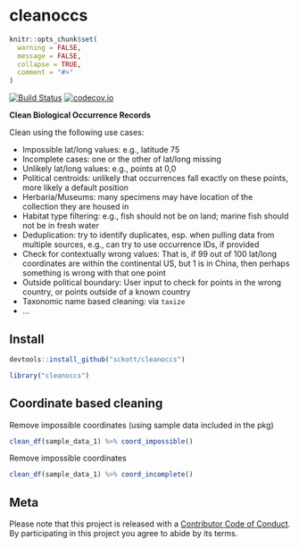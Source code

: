 cleanoccs
=========

```r
knitr::opts_chunk$set(
  warning = FALSE,
  message = FALSE,
  collapse = TRUE,
  comment = "#>"
)
```

[![Build Status](https://travis-ci.org/sckott/cleanoccs.svg?branch=master)](https://travis-ci.org/sckott/cleanoccs)
[![codecov.io](http://codecov.io/github/sckott/cleanoccs/coverage.svg?branch=master)](http://codecov.io/github/sckott/cleanoccs?branch=master)

__Clean Biological Occurrence Records__

Clean using the following use cases:

* Impossible lat/long values: e.g., latitude 75
* Incomplete cases: one or the other of lat/long missing
* Unlikely lat/long values: e.g., points at 0,0
* Political centroids: unlikely that occurrences fall exactly on these points, more likely a
default position
* Herbaria/Museums: many specimens may have location of the collection they are housed in
* Habitat type filtering: e.g., fish should not be on land; marine fish should not be in fresh water
* Deduplication: try to identify duplicates, esp. when pulling data from multiple sources, e.g., can try to use occurrence IDs, if provided
* Check for contextually wrong values: That is, if 99 out of 100 lat/long coordinates are within the continental US, but 1 is in China, then perhaps something is wrong with that one point
* Outside political boundary: User input to check for points in the wrong country, or points outside of a known country
* Taxonomic name based cleaning: via `taxize`
* ...

## Install

```r
devtools::install_github("sckott/cleanoccs")
```

```r
library("cleanoccs")
```

## Coordinate based cleaning

Remove impossible coordinates (using sample data included in the pkg)

```r
clean_df(sample_data_1) %>% coord_impossible()
```

Remove impossible coordinates

```r
clean_df(sample_data_1) %>% coord_incomplete()
```

## Meta

Please note that this project is released with a [Contributor Code of Conduct](CONDUCT.md). By participating in this project you agree to abide by its terms.

